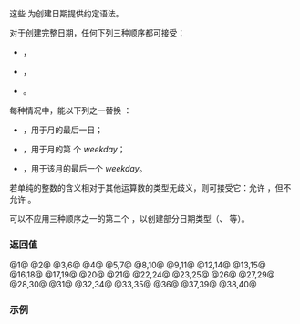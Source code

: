 {{cpp/chrono/title|operator/{{small|(日历)}}}}
{{cpp/chrono/navbar}}
{{dcl begin}}
{{dcl header|chrono}}
{{dcl h|{{tt|year_month}}}}
{{dcl|num=1|since=c++20|
constexpr auto operator/( const std::chrono::year&amp; y,
                          const std::chrono::month&amp; m ) noexcept
    -&gt; std::chrono::year_month;
}}
{{dcl|num=2|since=c++20|
constexpr auto operator/( const std::chrono::year&amp; y, int m ) noexcept
    -&gt; std::chrono::year_month;
}}
{{dcl h|{{tt|month_day}}}}
{{dcl|num=3|since=c++20|
constexpr auto operator/( const std::chrono::month&amp; m,
                          const std::chrono::day&amp; d ) noexcept
    -&gt; std::chrono::month_day;
}}
{{dcl|num=4|since=c++20|
constexpr auto operator/( const std::chrono::month&amp; m, int d ) noexcept
    -&gt; std::chrono::month_day;
}}
{{dcl|num=5|since=c++20|
constexpr auto operator/( int m, const std::chrono::day&amp; d ) noexcept
    -&gt; std::chrono::month_day;
}}
{{dcl|num=6|since=c++20|
constexpr auto operator/( const std::chrono::day&amp; d,
                          const std::chrono::month&amp; m ) noexcept
   -&gt; std::chrono::month_day;
}}
{{dcl|num=7|since=c++20|
constexpr auto operator/( const std::chrono::day&amp; d, int m ) noexcept
    -&gt; std::chrono::month_day;
}}
{{dcl h|{{tt|month_day_last}}}}
{{dcl|num=8|since=c++20|
constexpr auto operator/( const std::chrono::month&amp; m,
                         std::chrono::last_spec ) noexcept
    -&gt; std::chrono::month_day_last;
}}
{{dcl|num=9|since=c++20|
constexpr auto operator/( int m, std::chrono::last_spec ) noexcept
    -&gt; std::chrono::month_day_last;
}}
{{dcl|num=10|since=c++20|
constexpr auto operator/( std::chrono::last_spec,
                          const std::chrono::month&amp; m ) noexcept
    -&gt; std::chrono::month_day_last;
}}
{{dcl|num=11|since=c++20|
constexpr auto operator/( std::chrono::last_spec, int m ) noexcept
    -&gt; std::chrono::month_day_last;
}}
{{dcl h|{{tt|month_weekday}}}}
{{dcl|num=12|since=c++20|
constexpr auto operator/( const std::chrono::month&amp; m,
                          const std::chrono::weekday_indexed&amp; wdi ) noexcept
    -&gt; std::chrono::month_weekday;
}}
{{dcl|num=13|since=c++20|
constexpr auto operator/( int m, const std::chrono::weekday_indexed&amp; wdi ) noexcept
    -&gt; std::chrono::month_weekday;
}}
{{dcl|num=14|since=c++20|
constexpr auto operator/( const std::chrono::weekday_indexed&amp; wdi,
                          const std::chrono::month&amp; m ) noexcept
    -&gt; std::chrono::month_weekday;
}}
{{dcl|num=15|since=c++20|
constexpr auto operator/( const std::chrono::weekday_indexed&amp; wdi, int m ) noexcept
    -&gt; std::chrono::month_weekday;
}}
{{dcl h|{{tt|month_weekday_last}}}}
{{dcl|num=16|since=c++20|
constexpr auto operator/( const std::chrono::month&amp; m,
                          const std::chrono::weekday_last&amp; wdl ) noexcept
    -&gt; std::chrono::month_weekday_last;
}}
{{dcl|num=17|since=c++20|
constexpr auto operator/( int m, const std::chrono::weekday_last&amp; wdl ) noexcept
    -&gt; std::chrono::month_weekday_last;
}}
{{dcl|num=18|since=c++20|
constexpr auto operator/( const std::chrono::weekday_last&amp; wdl,
                          const std::chrono::month&amp; m ) noexcept
    -&gt; std::chrono::month_weekday_last;
}}
{{dcl|num=19|since=c++20|
constexpr auto operator/( const std::chrono::weekday_last&amp; wdl, int m ) noexcept
    -&gt; std::chrono::month_weekday_last;
}}
{{dcl h|{{tt|year_month_day}}}}
{{dcl|num=20|since=c++20|
constexpr auto operator/( const std::chrono::year_month&amp; ym,
                          const std::chrono::day&amp; d ) noexcept
    -&gt; std::chrono::year_month_day;
}}
{{dcl|num=21|since=c++20|
constexpr auto operator/( const std::chrono::year_month&amp; ym, int d ) noexcept
    -&gt; std::chrono::year_month_day;
}}
{{dcl|num=22|since=c++20|
constexpr auto operator/( const std::chrono::year&amp; y,
                          const std::chrono::month_day&amp; md ) noexcept
    -&gt; std::chrono::year_month_day;
}}
{{dcl|num=23|since=c++20|
constexpr auto operator/( int y, const std::chrono::month_day&amp; md ) noexcept
    -&gt; std::chrono::year_month_day;
}}
{{dcl|num=24|since=c++20|
constexpr auto operator/( const std::chrono::month_day&amp; md,
                          const std::chrono::year&amp; y ) noexcept
    -&gt; std::chrono::year_month_day;
}}
{{dcl|num=25|since=c++20|
constexpr auto operator/( const std::chrono::month_day&amp; md, int y ) noexcept
    -&gt; std::chrono::year_month_day;
}}
{{dcl h|{{tt|year_month_day_last}}}}
{{dcl|num=26|since=c++20|
constexpr auto operator/( const std::chrono::year_month&amp; ym,
                         std::chrono::last_spec ) noexcept
    -&gt; std::chrono::year_month_day_last;
}}
{{dcl|num=27|since=c++20|
constexpr auto operator/( const std::chrono::year&amp; y,
                          const std::chrono::month_day_last&amp; mdl ) noexcept
    -&gt; std::chrono::year_month_day_last;
}}
{{dcl|num=28|since=c++20|
constexpr auto operator/( int y, const std::chrono::month_day_last&amp; mdl ) noexcept
    -&gt; std::chrono::year_month_day_last;
}}
{{dcl|num=29|since=c++20|
constexpr auto operator/( const std::chrono::month_day_last&amp; mdl,
                          const std::chrono::year&amp; y ) noexcept
    -&gt; std::chrono::year_month_day_last;
}}
{{dcl|num=30|since=c++20|
constexpr auto operator/( const std::chrono::month_day_last&amp; mdl, int y ) noexcept
    -&gt; std::chrono::year_month_day_last;
}}
{{dcl h|{{tt|year_month_weekday}}}}
{{dcl|num=31|since=c++20|
constexpr auto operator/( const std::chrono::year_month&amp; ym,
                          const std::chrono::weekday_indexed&amp; wdi ) noexcept
    -&gt; std::chrono::year_month_weekday;
}}
{{dcl|num=32|since=c++20|
constexpr auto operator/( const std::chrono::year&amp; y,
                          const std::chrono::month_weekday&amp; mwd ) noexcept
    -&gt; std::chrono::year_month_weekday;
}}
{{dcl|num=33|since=c++20|
constexpr auto operator/( int y, const std::chrono::month_weekday&amp; mwd ) noexcept
    -&gt; std::chrono::year_month_weekday;
}}
{{dcl|num=34|since=c++20|
constexpr auto operator/( const std::chrono::month_weekday&amp; mwd,
                          const std::chrono::year&amp; y ) noexcept
    -&gt; std::chrono::year_month_weekday;
}}
{{dcl|num=35|since=c++20|
constexpr auto operator/( const std::chrono::month_weekday&amp; mwd, int y ) noexcept
    -&gt; std::chrono::year_month_weekday;
}}
{{dcl h|{{tt|year_month_weekday_last}}}}
{{dcl|num=36|since=c++20|
constexpr auto operator/( const std::chrono::year_month&amp; ym,
                          const std::chrono::weekday_last&amp; wdl ) noexcept
    -&gt; std::chrono::year_month_weekday_last;
}}
{{dcl|num=37|since=c++20|
constexpr auto operator/( const std::chrono::year&amp; y,
                          const std::chrono::month_weekday_last&amp; mwdl ) noexcept
    -&gt; std::chrono::year_month_weekday_last;
}}
{{dcl|num=38|since=c++20|
constexpr auto operator/( int y, const std::chrono::month_weekday_last&amp; mwdl ) noexcept
    -&gt; std::chrono::year_month_weekday_last;
}}
{{dcl|num=39|since=c++20|
constexpr auto operator/( const std::chrono::month_weekday_last&amp; mwdl,
                          const std::chrono::year&amp; y ) noexcept
    -&gt; std::chrono::year_month_weekday_last;
}}
{{dcl|num=40|since=c++20|
constexpr auto operator/( const std::chrono::month_weekday_last&amp; mwdl, int y ) noexcept
    -&gt; std::chrono::year_month_weekday_last;
}}
{{dcl end}}

这些 {{c|operator/}} 为创建{{enwiki|Proleptic Gregorian calendar|外推格里高利历}}日期提供约定语法。

对于创建完整日期，任何下列三种顺序都可接受：
* {{tti|year/month/day}}，
* {{tti|month/day/year}}，
* {{tti|day/month/year}}。

每种情况中，能以下列之一替换 {{tti|day}}：
* {{lc|std::chrono::last}}，用于月的最后一日；
* {{tt|''weekday''[''i'']}}，用于月的第 {{tti|i}} 个 ''weekday''；
* {{tt|''weekday''[{{lc|std::chrono::last}}]}}，用于该月的最后一个 ''weekday''。

若单纯的整数的含义相对于其他运算数的类型无歧义，则可接受它：允许 {{c|2005y/4/5}}，但不允许 {{c|5/April/2005}}。

可以不应用三种顺序之一的第二个 {{c|operator/}}，以创建部分日期类型（{{rlpt|year_month}}、{{rlpt|month_day}} 等）。

=== 返回值 ===
@1@ {{c|std::chrono::year_month(y, m)}}
@2@ {{c|std::chrono::year_month(y, std::chrono::month(m))}}
@3,6@ {{c|std::chrono::month_day(m, d)}}
@4@ {{c|std::chrono::month_day(m, std::chrono::day(d))}}
@5,7@ {{c|std::chrono::month_day(std::chrono::month(m), d)}}
@8,10@ {{c|std::chrono::month_day_last(m)}}
@9,11@ {{c|std::chrono::month_day_last(std::chrono::month(m))}}
@12,14@ {{c|std::chrono::month_weekday(m, wdi)}}
@13,15@ {{c|std::chrono::month_weekday(std::chrono::month(m), wdi)}}
@16,18@ {{c|std::chrono::month_weekday_last(m, wdl)}}
@17,19@ {{c|std::chrono::month_weekday_last(std::chrono::month(m), wdl)}}
@20@ {{c|std::chrono::year_month_day(ym.year(), ym.month(), d)}}
@21@ {{c|std::chrono::year_month_day(ym.year(), ym.month(), std::chrono::day(d))}}
@22,24@ {{c|std::chrono::year_month_day(y, md.month(), md.day())}}
@23,25@ {{c|std::chrono::year_month_day(std::chrono::year(y), md.month(), md.day())}}
@26@ {{c|std::chrono::year_month_day_last(ym.year(), std::chrono::month_day_last(ym.month()))}}
@27,29@ {{c|std::chrono::year_month_day_last(y, mdl)}}
@28,30@ {{c|std::chrono::year_month_day_last(std::chrono::year(y), mdl)}}
@31@ {{c|std::chrono::year_month_weekday(ym.year(), ym.month(), wdi)}}
@32,34@ {{c|std::chrono::year_month_weekday(y, mwd.month(), mwd.weekday_indexed())}}
@33,35@ {{c|std::chrono::year_month_weekday(std::chrono::year(y), mwd.month(), mwd.weekday_indexed())}}
@36@ {{c|std::chrono::year_month_weekday_last(ym.year(), ym.month(), wdl)}}
@37,39@ {{c|std::chrono::year_month_weekday_last(y, mwdl.month(), mwdl.weekday_last())}}
@38,40@ {{c|std::chrono::year_month_weekday_last(std::chrono::year(y), mwdl.month(), mwdl.weekday_last())}}

===示例===
{{example
|code=
#include &lt;chrono&gt;
using namespace std::chrono;

constexpr auto ym{2021y/8};
static_assert(ym == year_month(year(2021), August));

constexpr auto md{9/15d};
static_assert(md == month_day(September, day(15)));

constexpr auto mdl{October/last};
static_assert(mdl == month_day_last(month(10)));

constexpr auto mw{11/Monday[3]};
static_assert(mw == month_weekday(November, Monday[3]));

constexpr auto mwdl{December/Sunday[last]};
static_assert(mwdl == month_weekday_last(month(12), weekday_last(Sunday)));

// 这个世界内外人们实际使用的三种年/月/日顺序：
constexpr auto ymd{year(2021)/January/day(23)};
static_assert(ymd == month{1}/23/2021);
static_assert(ymd == day{23}/1/2021);
static_assert(ymd == year_month_day(2021y, month(January), 23d));

int main() {}
}}

{{langlinks|en|es|ja|ru}}